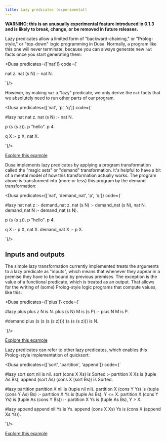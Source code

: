 ```yaml
---
title: Lazy predicates (experimental)
---
```



**WARNING: this is an unusually experimental feature introduced in 0.1.3 and
is likely to break, change, or be removed in future releases.**

Lazy predicates allow a limited form of "backward-chaining," or 
"Prolog-style," or "top-down" logic programming in Dusa. Normally, a program
like this one will never terminate, because you can always generate new
`nat` facts once you start generating them:

<Dusa predicates={['nat']} code={`

nat z.
nat (s N) :- nat N.

`}/>

However, by making `nat` a "lazy" predicate, we only derive the `nat` facts
that we absolutely need to run other parts of our program.

<Dusa predicates={['nat', 'p', 'q']} code={`

#lazy nat
nat z.
nat (s N) :- nat N.

p (s (s z)).
p "hello".
p 4.

q X :- p X, nat X.

`}/>

[Explore this example](https://dusa.rocks/#jsonz=q1YqUbJSyi9IzVPSUUrJTy7NTc0DiSjnJFZVKuQllsTkAQmFKj0IrVGs4KepYKULklHwAwrG5BWABIGoSlNTD8SLUcpIzcnJj1EC80zAagoVIkCaChQidMA6I4CiSrUA)

Dusa implements lazy predicates by applying a program transformation called
the "magic sets" or "demand" transformation. It's helpful to have a bit of a
mental model of how this transformation actually works. The program above is
transformed into (more or less) this program by the demand transformation:

<Dusa predicates={['nat', 'demand_nat', 'p', 'q']} code={`

#lazy nat
nat z :- demand_nat z.
nat (s N) :- demand_nat (s N), nat N.
demand_nat N :- demand_nat (s N).

p (s (s z)).
p "hello".
p 4.

q X :- p X, nat X.
demand_nat X :- p X.

`}/>

## Inputs and outputs

The simple lazy transformation currently implemented treats the arguments to
a lazy predicate as "inputs", which means that whenever they appear in a
premise they have to be bound by previous premises. The exception is the value
of a functional predicate, which is treated as an output. That allows for the
writing of (some) Prolog-style logic programs that compute values, like this:

<Dusa predicates={['plus']} code={`

#lazy plus
plus z N is N.
plus (s N) M is (s P) :- plus N M is P.

#demand plus (s (s (s (s z)))) (s (s (s z))) is N.

`}/>

[Explore this example](https://dusa.rocks/#jsonz=q1YqUbJSyi9IzVPSUUrJTy7NTc0DiSjnJFZVKhTklBbH5IFIhSoFP4XMYgU_PShfo1jBT1PBFySmUawQoKlgpQtWruAHEQzQi8mLyVNOSc1NzEtRgGmBoypNTU1NVC7EeKVaAA)

Lazy predicates can refer to other lazy predicates, which enables this
Prolog-style implementation of quicksort:

<Dusa predicates={['sort', 'partition', 'append']} code={`

#lazy sort
sort nil is nil.
sort (cons X Xs) is Sorted :-
   partition X Xs is (tuple As Bs),
   append (sort As) (cons X (sort Bs)) is Sorted.

#lazy partition
partition X nil is (tuple nil nil).
partition X (cons Y Ys) is (tuple (cons Y As) Bs) :-
   partition X Ys is (tuple As Bs),
   Y <= X.
partition X (cons Y Ys) is (tuple As (cons Y Bs)) :-
   partition X Ys is (tuple As Bs),
   Y > X.

#lazy append
append nil Ys is Ys.
append (cons X Xs) Ys is (cons X (append Xs Ys)).

`}/>

[Explore this example](https://dusa.rocks/#jsonz=lVHbasMwDP0V4b7E0Jm2u6Z0g-4Pxl5iCAyT5MEss0PtPGxj_z7LltN0bLAGHMvS0Tm6fDLPtswOnWFL1tpmfOsMehbwNOrm1dmDr01tFr36eIf0wj8Y3YN2eAnyFI01DiqoHMfIc_B1LWwvagMAgzp47bU1EYDxwo9D38HewaPjywhSQyijhSLS7QNNpkyegJsxi2NZE3lt5jpUIgnhKxwuTkFJQoJMVRM4e7GIIPtbF_KvLiTs7qH6l0xIy4HY3HkyD1ElDyENrzY0RGw35UonJu98R8ScR0yIChM4j8RKvbi0RQTGHaB0StlsyFhfknFD920OrI_o659ZZUlGzi5n6KuJe4LfrTJD3OLpJ9jXNw)
